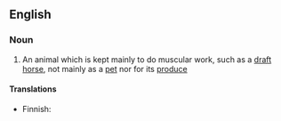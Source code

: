==English==

===Noun===
{{en-noun}}

# An animal which is kept mainly to do muscular work, such as a [[draft horse]], not mainly as a [[pet]] nor for its [[produce]]

====Translations====
{{trans-top|animal kept for work}}
* Finnish: {{t|fi|työjuhta}}
{{trans-mid}}
{{trans-bottom}}